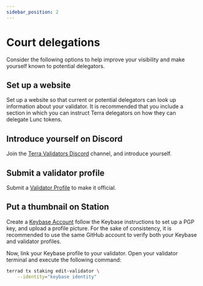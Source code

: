 ```yaml
---
sidebar_position: 2
---
```


# Court delegations

Consider the following options to help improve your visibility and make yourself known to potential delegators.

## Set up a website

Set up a website so that current or potential delegators can look up information about your validator. It is recommended that you include a section in which you can instruct Terra delegators on how they can delegate Lunc tokens.

## Introduce yourself on Discord

Join the [Terra Validators Discord](https://terra.sc/validatordiscord) channel, and introduce yourself.

## Submit a validator profile

Submit a [Validator Profile](https://github.com/terra-money/validator-profiles) to make it official.

## Put a thumbnail on Station

Create a [Keybase Account](https://keybase.io/) follow the Keybase instructions to set up a PGP key, and upload a profile picture.
For the sake of consistency, it is recommended to use the same GitHub account to verify both your Keybase and validator profiles.

Now, link your Keybase profile to your validator. Open your validator terminal and execute the following command:

```bash
terrad tx staking edit-validator \
    --identity="keybase identity"
```
